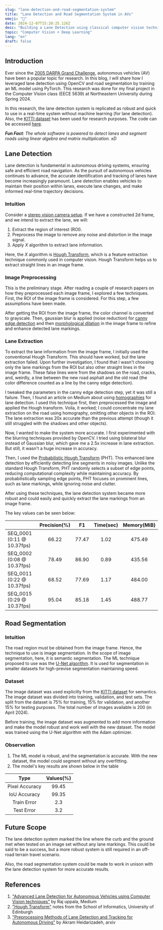 ```yaml
---
slug: "lane-detection-and-road-segmentation-system"
title: "Lane Detection and Road Segmentation System in AVs"
emoji: "🚗"
date: 2024-12-07T15:20:25.126Z
desc: "Building a Lane Detection using classical computer vision techniques and a Road Segmentation system using state-of-the-art machine learning technique"
topic: "Computer Vision + Deep Learning"
lang: "en"
draft: false
---
```



<BlogImage
  src="https://gitlab.com/sriram.ab/eece5639/-/raw/main/Final_Project/samples/output_video_0029.gif?ref_type=heads"
  alt="plain-lane-extract"
  caption="Plain Lane Extraction without using any machine learning model"
  client:load
/>

## Introduction

Ever since the [2005 DARPA Grand Challenge](<https://en.wikipedia.org/wiki/DARPA_Grand_Challenge_(2005)>), autonomous vehicles (AV) have been a popular topic for research. In this blog, I will share how I leveraged lane detection using OpenCV and road segmentation by training an ML model using PyTorch. This research was done for my final project in the Computer Vision class (EECE 5639) at Northeastern University during Spring 2024.

In this research, the lane detection system is replicated as robust and quick to use in a real-time system without machine learning (for lane detection). Also, the [KITTI dataset](https://www.cvlibs.net/datasets/kitti/) has been used for research purposes. The code can be accessed [here](https://gitlab.com/sriram.ab/eece5639/-/tree/main/Final_Project).

_**Fun Fact**: The whole software is powered to detect lanes and segment roads using linear algebra and matrix multiplication. xD_

## Lane Detection

Lane detection is fundamental in autonomous driving systems, ensuring safe and efficient road navigation. As the pursuit of autonomous vehicles continues to advance, the accurate identification and tracking of lanes have become increasingly paramount. Lane detection enables vehicles to maintain their position within lanes, execute lane changes, and make informed real-time trajectory decisions.

### Intuition

<BlogImage
  src="https://firebasestorage.googleapis.com/v0/b/portfolio-data-f5676.appspot.com/o/img%2Fblog%2Flane-detect-road-segment%2Froi.png?alt=media&token=97f141b9-1421-4143-b105-77b94a037a5c"
  alt="lane-extract-intuition"
  caption="Lane extraction intuition: The yellow segment is the region of interest with an angular constraint. A trapezoidal mask should be created on top of the yellow segment in the image frame."
  client:load
/>

Consider a [stereo vision camera setup](https://www.mathworks.com/discovery/stereo-vision.html). If we have a constructed 2d frame, and we intend to extract the lane, we will:

1. Extract the region of interest (ROI).
2. Preprocess the image to remove any noise and distortion in the image signal.
3. Apply _X_ algorithm to extract lane information.

Here, the _X_ algorithm is [Hough Transform](https://docs.opencv.org/3.4/d9/db0/tutorial_hough_lines.html), which is a feature extraction technique commonly used in computer vision. Hough Transform helps us to extract straight lines in an image frame.

### Image Preprocessing

This is the preliminary stage. After reading a couple of research papers on how they preprocessed each image frame, I explored a few techniques. First, the ROI of the image frame is considered. For this step, a few assumptions have been made.

After getting the ROI from the image frame, the color channel is converted to grayscale. Then, gaussian blur is applied (noise reduction) for [canny edge detection](/posts/canny-edge-detection) and then [morphological dilation](https://www.mathworks.com/help/images/morphological-dilation-and-erosion.html) in the image frame to refine and enhance detected lane markings.

### Lane Extraction

<BlogImage
  src="https://github.com/noobsiecoder/lane-detection/blob/v0.1-abhi/samples/output_video_0002.gif?raw=true"
  alt="lane-extract-w/o-pht"
  caption="Lane extraction with Hough Transform (not accurate enough but does the job)."
  client:load
/>

To extract the lane information from the image frame, I initially used the conventional Hough Transform. This should have worked, but the lane extraction failed. Upon further investigation, I found that I wasn't choosing only the lane markings from the ROI but also other straight lines in the image frame. These false lines were from the shadows on the road, cracks, and, weirdly, a line between the new road asphalt and the old road (the color difference counted as a line by the canny edge detection).

<BlogImage
  src="https://github.com/noobsiecoder/lane-detection/blob/v0.1-abhi/samples/Figure_3.png?raw=true"
  alt="lane-extract-w/o-homography"
  caption="Lane extraction without performing homography."
  client:load
/>

I tweaked the parameters in the canny edge detection step, yet it was still a failure. Then, I found an article on Medium about using [homographies](https://docs.opencv.org/4.x/d9/dab/tutorial_homography.html) for lane detection. I used this technique first, then preprocessed the image and applied the Hough transform. Voila, it worked; I could concentrate my lane extraction on the road using homography, omitting other objects in the ROI. The lane extraction was 20x accurate than the previous attempt (though it still struggled with the shadows and other objects).

<BlogImage
  src="https://github.com/noobsiecoder/lane-detection/blob/v0.1-abhi/samples/Figure_2.png?raw=true"
  alt="lane-extract-w/o-homography"
  caption="Lane extraction after performing homography."
  client:load
/>

Now, I wanted to make the system more accurate. I first experimented with the blurring techniques provided by OpenCV. I tried using bilateral blur instead of Gaussian blur, which gave me a 2.5x increase in lane extraction. But still, it wasn't a huge increase in accuracy.

<BlogImage
  src="https://firebasestorage.googleapis.com/v0/b/portfolio-data-f5676.appspot.com/o/img%2Fblog%2Flane-detect-road-segment%2F0029xs1.png?alt=media&token=de91af1a-6ca1-4d93-bcef-67836c296748"
  alt="lane-extract-w-pht"
  caption="Lane extraction after performing homography and PHT."
  client:load
/>

Then, I used the [Probabilistic Hough Transform](https://homepages.inf.ed.ac.uk/rbf/CVonline/LOCAL_COPIES/AV1011/macdonald.pdf) (PHT). This enhanced lane detection by efficiently detecting line segments in noisy images. Unlike the standard Hough Transform, PHT randomly selects a subset of edge points, reducing computational complexity while maintaining accuracy. By probabilistically sampling edge points, PHT focuses on prominent lines, such as lane markings, while ignoring noise and clutter.

After using these techniques, the lane detection system became more robust and could easily and quickly extract the lane markings from an image frame.

The key values can be seen below:

|                            | Precision(%) |  F1   | Time(sec) | Memory(MiB) |
| :------------------------- | :----------: | :---: | :-------: | :---------: |
| SEQ_0001 (0:11 @ 10.37fps) |    66.22     | 77.47 |   1.02    |   475.49    |
| SEQ_0002 (0:08 @ 10.37fps) |    78.49     | 86.90 |   0.89    |   435.56    |
| SEQ_0011 (0:22 @ 10.37fps) |    68.52     | 77.69 |   1.17    |   484.00    |
| SEQ_0015 (0:29 @ 10.37fps) |    95.04     | 85.18 |   1.45    |   488.77    |

## Road Segmentation

### Intuition

The road region must be obtained from the image frame. Hence, the technique to use is image segmentation. In the scope of image segmentation, here, it is semantic segmentation. The ML technique proposed to use was the [U-Net algorithm](https://www.geeksforgeeks.org/u-net-architecture-explained/). It is used for segmentation in smaller datasets for high-previse segmentation maintaining speed.

### Dataset

The image dataset was used explicitly from the [KITTI dataset](https://www.cvlibs.net/datasets/kitti/eval_semantics.php) for semantics. The image dataset was divided into training, validation, and test sets. The split from the dataset is 75% for training, 15% for validation, and another 15% for testing purposes. The total number of images available is 200 (in April 2024).

Before training, the image dataset was augmented to add more information and make the model robust and work well with the new dataset. The model was trained using the U-Net algorithm with the Adam optimizer.

### Observation

<BlogImage
  src="https://gitlab.com/sriram.ab/eece5639/-/raw/main/Final_Project/models/predicted-2.png?ref_type=heads"
  alt="road-segmentation-example"
  caption="Road segmentation in action: Pixel by Pixel comparison."
  client:load
/>

1. The ML model is robust, and the segmentation is accurate. With the new dataset, the model could segment without any overfitting.
2. The model's key results are shown below in the table

|      Type      | Values(%) |
| :------------: | :-------: |
| Pixel Accuracy |   99.45   |
|  IoU Accuracy  |   99.35   |
|  Train Error   |    2.3    |
|   Test Error   |    3.2    |

## Future Scope

<BlogImage
  src="https://firebasestorage.googleapis.com/v0/b/portfolio-data-f5676.appspot.com/o/img%2Fblog%2Flane-detect-road-segment%2F0038xf1.png?alt=media&token=a55349e4-4ba3-4c1e-9a21-fe124b704d2c"
  alt="lane-extract-in-non-road"
  caption="Lane extraction in an irregular place."
  client:load
/>

The lane detection system marked the line where the curb and the ground met when tested on an image set without any lane markings. This could be said to be a success, but a more robust system is still required in an off-road terrain travel scenario.

<BlogImage
  src="https://firebasestorage.googleapis.com/v0/b/portfolio-data-f5676.appspot.com/o/img%2Fblog%2Flane-detect-road-segment%2F0027xf1.png?alt=media&token=86c6acf7-9086-47c4-b215-cc6b46c24688"
  alt="lane-extract-in-action"
  caption="Lane extraction with shadow and noise in the image."
  client:load
/>

Also, the road segmentation system could be made to work in unison with the lane detection system for more accurate results.

## References

1. ["Advanced Lane Detection for Autonomous Vehicles using Computer Vision techniques"](https://towardsdatascience.com/advanced-lane-detection-for-autonomous-vehicles-using-computer-vision-techniques-f229e4245e41) by Raj uppala, Medium
2. ["Hough Transform"](https://homepages.inf.ed.ac.uk/rbf/HIPR2/hough.htm) notes from the School of Informatics, University of Edinburgh
3. ["Preprocessing Methods of Lane Detection and Tracking for Autonomous Driving"](https://arxiv.org/abs/2104.04755) by Akram Heidarizadeh, arxiv
